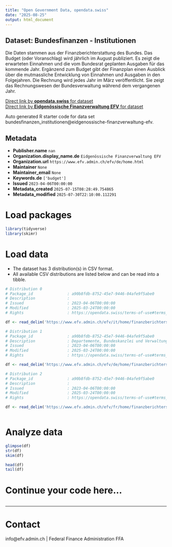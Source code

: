 ```yaml
---
title: "Open Government Data, opendata.swiss"
date: "2025-08-25"
output: html_document
---
```


## Dataset: Bundesfinanzen - Institutionen

Die Daten stammen aus der Finanzberichterstattung des Bundes. Das Budget (oder Voranschlag) wird jährlich im August publiziert. Es zeigt die erwarteten Einnahmen und die vom Bundesrat geplanten Ausgaben für das kommende Jahr. Ergänzend zum Budget gibt der Finanzplan einen Ausblick über die mutmassliche Entwicklung von Einnahmen und Ausgaben in den Folgejahren. Die Rechnung wird jedes Jahr im März veröffentlicht. Sie zeigt das Rechnungswesen der Bundesverwaltung während dem vergangenen Jahr.

[Direct link by **opendata.swiss** for dataset](https://opendata.swiss/de/dataset/bundesfinanzen-institutionen)<br>
[Direct link by **Eidgenössische Finanzverwaltung EFV** for dataset]()

Auto generated R starter code for data set bundesfinanzen_institutionen@eidgenossische-finanzverwaltung-efv.

## Metadata

- **Publisher.name** `nan`
- **Organization.display_name.de** `Eidgenössische Finanzverwaltung EFV`
- **Organization.url** `https://www.efv.admin.ch/efv/de/home.html`
- **Maintainer** `None`
- **Maintainer_email** `None`
- **Keywords.de** `['budget']`
- **Issued** `2023-04-06T00:00:00`
- **Metadata_created** `2025-07-15T08:28:49.754865`
- **Metadata_modified** `2025-07-30T22:10:00.112291`


# Load packages

```r

library(tidyverse)
library(skimr)

```

# Load data

-   The dataset has 3 distribution(s) in CSV format.
-   All available CSV distributions are listed below and can be read into a tibble.

```r

# Distribution 0
# Package_id               : a90b8fdb-8752-45e7-9446-04afe9f5abe0
# Description              : 
# Issued                   : 2023-04-06T00:00:00
# Modified                 : 2025-03-24T00:00:00
# Rights                   : https://opendata.swiss/terms-of-use#terms_open

df <- read_delim('https://www.efv.admin.ch/efv/it/home/finanzberichterstattung/daten/open_gov_data1.html')

# Distribution 1
# Package_id               : a90b8fdb-8752-45e7-9446-04afe9f5abe0
# Description              : Departemente, Bundeskanzlei und Verwaltungseinheiten: Personalausgaben, Vollzeitstellen, Beratung und externe Dienstleistungen, Informatik
# Issued                   : 2023-04-06T00:00:00
# Modified                 : 2025-03-24T00:00:00
# Rights                   : https://opendata.swiss/terms-of-use#terms_by

df <- read_delim('https://www.efv.admin.ch/efv/de/home/finanzberichterstattung/daten/open_gov_data1.html')

# Distribution 2
# Package_id               : a90b8fdb-8752-45e7-9446-04afe9f5abe0
# Description              : 
# Issued                   : 2023-04-06T00:00:00
# Modified                 : 2025-03-24T00:00:00
# Rights                   : https://opendata.swiss/terms-of-use#terms_by

df <- read_delim('https://www.efv.admin.ch/efv/fr/home/finanzberichterstattung/daten/open_gov_data1.html')



```

# Analyze data

```r

glimpse(df)
str(df)
skim(df)

head(df)
tail(df)

```

# Continue your code here...

```r

```

------------------------------------------------------------------------

# Contact

info@efv.admin.ch | Federal Finance Administration FFA
